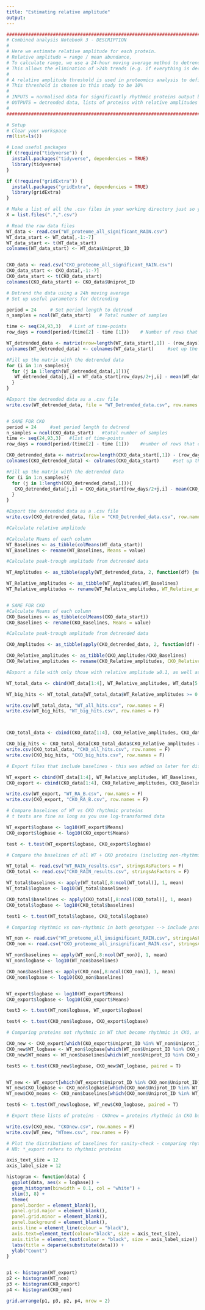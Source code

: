 ---
title: "Estimating relative amplitude"
output: 
---

```{r}
#######################################################################################################################################
# Combined analysis Notebook 3 - DESCRIPTION
#
# Here we estimate relative amplitude for each protein.
# Relative amplitude = range / mean abundance,
# To calculate range, we use a 24-hour moving average method to detrend data before subtracting max - min.
# This allows the elimination of >24h trends (e.g. if everything is decreasing over several days)
#
# A relative amplitude threshold is used in proteomics analysis to define biological significance
# This threshold is chosen in this study to be 10%
#
# INPUTS = normalised data for significantly rhythmic proteins output by RAIN (.csv)
# OUTPUTS = detrended data, lists of proteins with relative amplitudes and baselines (mean abundance) calculated (.csv)
# 
#######################################################################################################################################
```

```{r}
# Setup
# Clear your workspace
rm(list=ls())

# Load useful packages
if (!require("tidyverse")) {
  install.packages("tidyverse", dependencies = TRUE)
  library(tidyverse)
} 

if (!require("gridExtra")) {
  install.packages("gridExtra", dependencies = TRUE)
  library(gridExtra)
}

# Make a list of all the .csv files in your working directory just so you can see what's going on
X = list.files(".",".csv")

# Read the raw data files
WT_data <- read.csv("WT_proteome_all_significant_RAIN.csv")
WT_data_start <- WT_data[,-1:-7]
WT_data_start <- t(WT_data_start)
colnames(WT_data_start) <- WT_data$Uniprot_ID


CKO_data <- read.csv("CKO_proteome_all_significant_RAIN.csv")
CKO_data_start <- CKO_data[,-1:-7]
CKO_data_start <- t(CKO_data_start)
colnames(CKO_data_start) <- CKO_data$Uniprot_ID

```

```{r}
# Detrend the data using a 24h moving average
# Set up useful parameters for detrending

period = 24     # Set period length to detrend
n_samples = ncol(WT_data_start)   # Total number of samples

time <- seq(24,93,3)   # List of time-points
row_days = round(period/(time[2] - time [1]))    # Number of rows that correspond to 24 hours (or 1 period length)

WT_detrended_data <- matrix(nrow=length(WT_data_start[,1]) - (row_days), ncol=ncol(WT_data_start))  #initialise a new matrix for the detrended data, excluding the first and last 12 hours (i.e. half of period)
colnames(WT_detrended_data) <- colnames(WT_data_start)     #set up the column names

#Fill up the matrix with the detrended data
for (i in 1:n_samples){
  for (j in 1:length(WT_detrended_data[,1])){
   WT_detrended_data[j,i] = WT_data_start[row_days/2+j,i] - mean(WT_data_start[j:(j + row_days),i])
  }
}

#Export the detrended data as a .csv file
write.csv(WT_detrended_data, file = "WT_Detrended_data.csv", row.names = F)


# SAME FOR CKO
period = 24     #set period length to detrend
n_samples = ncol(CKO_data_start)   #total number of samples
time <- seq(24,93,3)   #list of time-points
row_days = round(period/(time[2] - time [1]))    #number of rows that correspond to 24 hours (or 1 period length)

CKO_detrended_data <- matrix(nrow=length(CKO_data_start[,1]) - (row_days), ncol=ncol(CKO_data_start))  #initialise a new matrix for the detrended data, excluding the first and last 12 hours (i.e. half of period)
colnames(CKO_detrended_data) <- colnames(CKO_data_start)     #set up the column names

#Fill up the matrix with the detrended data
for (i in 1:n_samples){
  for (j in 1:length(CKO_detrended_data[,1])){
   CKO_detrended_data[j,i] = CKO_data_start[row_days/2+j,i] - mean(CKO_data_start[j:(j + row_days),i])
  }
}

#Export the detrended data as a .csv file
write.csv(CKO_detrended_data, file = "CKO_Detrended_data.csv", row.names = F)
```

```{r}
#Calculate relative amplitude

#Calculate Means of each column
WT_Baselines <- as_tibble(colMeans(WT_data_start))
WT_Baselines <- rename(WT_Baselines, Means = value)

#Calculate peak-trough amplitude from detrended data

WT_Amplitudes <- as_tibble(apply(WT_detrended_data, 2, function(df) {max(df)-min(df)}))

WT_Relative_amplitudes <- as_tibble(WT_Amplitudes/WT_Baselines)
WT_Relative_amplitudes <- rename(WT_Relative_amplitudes, WT_Relative_amplitudes = value)


# SAME FOR CKO
#Calculate Means of each column
CKO_Baselines <- as_tibble(colMeans(CKO_data_start))
CKO_Baselines <- rename(CKO_Baselines, Means = value)

#Calculate peak-trough amplitude from detrended data

CKO_Amplitudes <- as_tibble(apply(CKO_detrended_data, 2, function(df) {max(df)-min(df)}))

CKO_Relative_amplitudes <- as_tibble(CKO_Amplitudes/CKO_Baselines)
CKO_Relative_amplitudes <- rename(CKO_Relative_amplitudes, CKO_Relative_amplitudes = value)
```

```{r}
#Export a file with only those with relative amplitude ≥0.1, as well as files with complete data

WT_total_data <- cbind(WT_data[1:4], WT_Relative_amplitudes, WT_data[5:ncol(WT_data)])

WT_big_hits <- WT_total_data[WT_total_data$WT_Relative_amplitudes >= 0.1,]

write.csv(WT_total_data, "WT_all_hits.csv", row.names = F)
write.csv(WT_big_hits, "WT_big_hits.csv", row.names = F)



CKO_total_data <- cbind(CKO_data[1:4], CKO_Relative_amplitudes, CKO_data[5:ncol(CKO_data)])

CKO_big_hits <- CKO_total_data[CKO_total_data$CKO_Relative_amplitudes >= 0.1,]
write.csv(CKO_total_data, "CKO_all_hits.csv", row.names = F)
write.csv(CKO_big_hits, "CKO_big_hits.csv", row.names = F)
```


```{r}
# Export files that include baselines - this was added on later for different analyses

WT_export <- cbind(WT_data[1:4], WT_Relative_amplitudes, WT_Baselines, WT_data[5:ncol(WT_data)])
CKO_export <- cbind(CKO_data[1:4], CKO_Relative_amplitudes, CKO_Baselines, CKO_data[5:ncol(WT_data)])

write.csv(WT_export, "WT_RA_B.csv", row.names = F)
write.csv(CKO_export, "CKO_RA_B.csv", row.names = F)

```

```{r}
# Compare baselines of WT vs CKO rhythmic proteins
# t tests are fine as long as you use log-transformed data

WT_export$logbase <- log10(WT_export$Means)
CKO_export$logbase <- log10(CKO_export$Means)

test <- t.test(WT_export$logbase, CKO_export$logbase)

```

```{r}
# Compare the baselines of all WT + CKO proteins (including non-rhythmic)

WT_total <- read.csv("WT_RAIN_results.csv", stringsAsFactors = F)
CKO_total <- read.csv("CKO_RAIN_results.csv", stringsAsFactors = F)

WT_total$baselines <- apply(WT_total[,8:ncol(WT_total)], 1, mean)
WT_total$logbase <- log10(WT_total$baselines)

CKO_total$baselines <- apply(CKO_total[,8:ncol(CKO_total)], 1, mean)
CKO_total$logbase <- log10(CKO_total$baselines)

test1 <- t.test(WT_total$logbase, CKO_total$logbase)

```

```{r}
# Comparing rhythmic vs non-rhythmic in both genotypes --> include proteins with RA<10% because the question is about whether increasing abundance increases chance of detecting rhythmicity

WT_non <- read.csv("WT_proteome_all_insignificant_RAIN.csv", stringsAsFactors = F)
CKO_non <- read.csv("CKO_proteome_all_insignificant_RAIN.csv", stringsAsFactors = F)

WT_non$baselines <- apply(WT_non[,8:ncol(WT_non)], 1, mean)
WT_non$logbase <- log10(WT_non$baselines)

CKO_non$baselines <- apply(CKO_non[,8:ncol(CKO_non)], 1, mean)
CKO_non$logbase <- log10(CKO_non$baselines)


WT_export$logbase <- log10(WT_export$Means)
CKO_export$logbase <- log10(CKO_export$Means)

test3 <- t.test(WT_non$logbase, WT_export$logbase)

test4 <- t.test(CKO_non$logbase, CKO_export$logbase)

```

```{r}
# Comparing proteins not rhythmic in WT that become rhythmic in CKO, and the converse

CKO_new <- CKO_export[which(CKO_export$Uniprot_ID %in% WT_non$Uniprot_ID),]
CKO_new$WT_logbase <- WT_non$logbase[which(WT_non$Uniprot_ID %in% CKO_new$Uniprot_ID)]
CKO_new$WT_means <- WT_non$baselines[which(WT_non$Uniprot_ID %in% CKO_new$Uniprot_ID)]

test5 <- t.test(CKO_new$logbase, CKO_new$WT_logbase, paired = T)


WT_new <- WT_export[which(WT_export$Uniprot_ID %in% CKO_non$Uniprot_ID),]
WT_new$CKO_logbase <- CKO_non$logbase[which(CKO_non$Uniprot_ID %in% WT_new$Uniprot_ID)]
WT_new$CKO_means <- CKO_non$baselines[which(CKO_non$Uniprot_ID %in% WT_new$Uniprot_ID)]

test6 <- t.test(WT_new$logbase, WT_new$CKO_logbase, paired = T)

# Export these lists of proteins - CKOnew = proteins rhythmic in CKO but not WT; WTnew = the converse.

write.csv(CKO_new, "CKOnew.csv", row.names = F)
write.csv(WT_new, "WTnew.csv", row.names = F)
```


```{r}
# Plot the distributions of baselines for sanity-check - comparing rhythmic vs non-rhythmic
# NB: *_export refers to rhythmic proteins

axis_text_size = 12
axis_label_size = 12

histogram <- function(data) {
  ggplot(data, aes(x = logbase)) + 
  geom_histogram(binwidth = 0.1, col = "white") +
  xlim(3, 8) +
  theme(
  panel.border = element_blank(),  
  panel.grid.major = element_blank(),
  panel.grid.minor = element_blank(),
  panel.background = element_blank(),
  axis.line = element_line(colour = "black"),
  axis.text=element_text(colour="black", size = axis_text_size),
  axis.title = element_text(colour = "black", size = axis_label_size)) +
  labs(title = deparse(substitute(data))) +
  ylab("Count")
}


p1 <- histogram(WT_export)
p2 <- histogram(WT_non)
p3 <- histogram(CKO_export)
p4 <- histogram(CKO_non)

grid.arrange(p1, p3, p2, p4, nrow = 2)

```